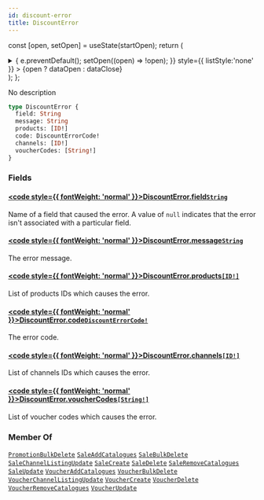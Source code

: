 ```yaml
---
id: discount-error
title: DiscountError
---
```






const [open, setOpen] = useState(startOpen);
return (
<details {...(open ? { open: true } : {})} className="details" style={{ border:'none', boxShadow:'none', background:'var(--ifm-background-color)' }}>
<summary
onClick={(e) => {
e.preventDefault();
setOpen((open) => !open);
}}
style={{ listStyle:'none' }} >
{open ? dataOpen : dataClose}
</summary>
{open && children}
</details>
);
};

No description

```graphql
type DiscountError {
  field: String
  message: String
  products: [ID!]
  code: DiscountErrorCode!
  channels: [ID!]
  voucherCodes: [String!]
}
```

### Fields

#### [<code style={{ fontWeight: 'normal' }}>DiscountError.<b>field</b></code>](#)<Bullet />[`String`](../../../api-reference/miscellaneous/scalars/string.mdx) <Badge class="badge badge--secondary" text="scalar"/> <Badge class="badge badge--secondary" text="miscellaneous"/>

Name of a field that caused the error. A value of `null` indicates that the error isn't associated with a particular field.

#### [<code style={{ fontWeight: 'normal' }}>DiscountError.<b>message</b></code>](#)<Bullet />[`String`](../../../api-reference/miscellaneous/scalars/string.mdx) <Badge class="badge badge--secondary" text="scalar"/> <Badge class="badge badge--secondary" text="miscellaneous"/>

The error message.

#### [<code style={{ fontWeight: 'normal' }}>DiscountError.<b>products</b></code>](#)<Bullet />[`[ID!]`](../../../api-reference/miscellaneous/scalars/id.mdx) <Badge class="badge badge--secondary" text="list"/> <Badge class="badge badge--secondary" text="scalar"/> <Badge class="badge badge--secondary" text="miscellaneous"/>

List of products IDs which causes the error.

#### [<code style={{ fontWeight: 'normal' }}>DiscountError.<b>code</b></code>](#)<Bullet />[`DiscountErrorCode!`](../../../api-reference/discounts/enums/discount-error-code.mdx) <Badge class="badge badge--secondary" text="non-null"/> <Badge class="badge badge--secondary" text="enum"/> <Badge class="badge badge--secondary" text="discounts"/>

The error code.

#### [<code style={{ fontWeight: 'normal' }}>DiscountError.<b>channels</b></code>](#)<Bullet />[`[ID!]`](../../../api-reference/miscellaneous/scalars/id.mdx) <Badge class="badge badge--secondary" text="list"/> <Badge class="badge badge--secondary" text="scalar"/> <Badge class="badge badge--secondary" text="miscellaneous"/>

List of channels IDs which causes the error.

#### [<code style={{ fontWeight: 'normal' }}>DiscountError.<b>voucherCodes</b></code>](#)<Bullet />[`[String!]`](../../../api-reference/miscellaneous/scalars/string.mdx) <Badge class="badge badge--secondary" text="list"/> <Badge class="badge badge--secondary" text="scalar"/> <Badge class="badge badge--secondary" text="miscellaneous"/>

List of voucher codes which causes the error.


<Badge text="Added in Saleor 3.18" class="badge badge--secondary margin-bottom--sm" />


### Member Of

[`PromotionBulkDelete`](../../../api-reference/discounts/objects/promotion-bulk-delete.mdx) <Badge class="badge badge--secondary" text="object"/><Bullet />[`SaleAddCatalogues`](../../../api-reference/discounts/objects/sale-add-catalogues.mdx) <Badge class="badge badge--secondary" text="object"/><Bullet />[`SaleBulkDelete`](../../../api-reference/discounts/objects/sale-bulk-delete.mdx) <Badge class="badge badge--secondary" text="object"/><Bullet />[`SaleChannelListingUpdate`](../../../api-reference/discounts/objects/sale-channel-listing-update.mdx) <Badge class="badge badge--secondary" text="object"/><Bullet />[`SaleCreate`](../../../api-reference/discounts/objects/sale-create.mdx) <Badge class="badge badge--secondary" text="object"/><Bullet />[`SaleDelete`](../../../api-reference/discounts/objects/sale-delete.mdx) <Badge class="badge badge--secondary" text="object"/><Bullet />[`SaleRemoveCatalogues`](../../../api-reference/discounts/objects/sale-remove-catalogues.mdx) <Badge class="badge badge--secondary" text="object"/><Bullet />[`SaleUpdate`](../../../api-reference/discounts/objects/sale-update.mdx) <Badge class="badge badge--secondary" text="object"/><Bullet />[`VoucherAddCatalogues`](../../../api-reference/discounts/objects/voucher-add-catalogues.mdx) <Badge class="badge badge--secondary" text="object"/><Bullet />[`VoucherBulkDelete`](../../../api-reference/discounts/objects/voucher-bulk-delete.mdx) <Badge class="badge badge--secondary" text="object"/><Bullet />[`VoucherChannelListingUpdate`](../../../api-reference/discounts/objects/voucher-channel-listing-update.mdx) <Badge class="badge badge--secondary" text="object"/><Bullet />[`VoucherCreate`](../../../api-reference/discounts/objects/voucher-create.mdx) <Badge class="badge badge--secondary" text="object"/><Bullet />[`VoucherDelete`](../../../api-reference/discounts/objects/voucher-delete.mdx) <Badge class="badge badge--secondary" text="object"/><Bullet />[`VoucherRemoveCatalogues`](../../../api-reference/discounts/objects/voucher-remove-catalogues.mdx) <Badge class="badge badge--secondary" text="object"/><Bullet />[`VoucherUpdate`](../../../api-reference/discounts/objects/voucher-update.mdx) <Badge class="badge badge--secondary" text="object"/>
